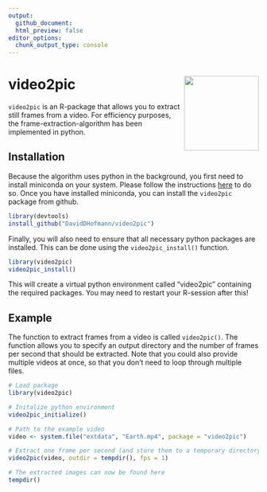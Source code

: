 ```yaml
---
output:
  github_document:
  html_preview: false
editor_options:
  chunk_output_type: console
---
```


# video2pic <img src="man/figures/video2pic.png" align="right" width="150" height="150"/>
`video2pic` is an R-package that allows you to extract still frames from a
video. For efficiency purposes, the frame-extraction-algorithm has been
implemented in python.

## Installation
Because the algorithm uses python in the background, you first need to install
miniconda on your system. Please follow the instructions
[here](https://docs.conda.io/en/latest/miniconda.html) to do so. Once you have
installed miniconda, you can install the `video2pic` package from github.

``` r
library(devtools)
install_github("DavidDHofmann/video2pic")
```

Finally, you will also need to ensure that all necessary python packages are
installed. This can be done using the `video2pic_install()` function.

``` r
library(video2pic)
video2pic_install()
```

This will create a virtual python environment called "video2pic" containing the
required packages. You may need to restart your R-session after this!

## Example
The function to extract frames from a video is called `video2pic()`. The
function allows you to specify an output directory and the number of frames per
second that should be extracted. Note that you could also provide multiple
videos at once, so that you don't need to loop through multiple files.

```r
# Load package
library(video2pic)

# Initalize python environment
video2pic_initialize()

# Path to the example video
video <- system.file("extdata", "Earth.mp4", package = "video2pic")

# Extract one frame per second (and store them to a temporary directory)
video2pic(video, outdir = tempdir(), fps = 1)

# The extracted images can now be found here
tempdir()

```
